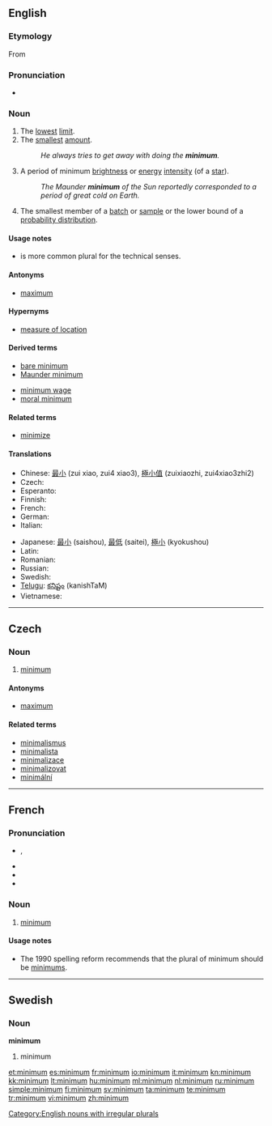 {{also|Minimum}}
==English==

===Etymology===
From {{etyl|la|en}} {{term|minimus||lang=la|least, smallest}}

===Pronunciation===
* {{audio|En-us-minimum.ogg|Audio (US)}}

===Noun===
{{en-noun|pl2=minima|pl=minimums}}

# The [[lowest]] [[limit]].
# The [[smallest]] [[amount]].
#: ''He always tries to get away with doing the '''minimum'''.''
# {{astronomy}} A period of minimum [[brightness]] or [[energy]] [[intensity]] (of a [[star]]).
#: ''The Maunder '''minimum''' of the Sun reportedly corresponded to a period of great cold on Earth.''
# {{statistics}} The smallest member of a [[batch]] or [[sample]] or the lower bound of a [[probability distribution]].

====Usage notes====
* {{term|minima|Minima}} is more common plural for the technical senses.

====Antonyms====
* [[maximum]]

====Hypernyms====
* {{sense|statistics}} [[measure of location]]

====Derived terms====
{{rel-top|terms derived from minimum}}
* [[bare minimum]]
* [[Maunder minimum]]
{{rel-mid}}
* [[minimum wage]]
* [[moral minimum]]
{{rel-bottom}}

====Related terms====
* [[minimize]]

====Translations====
{{trans-top|lowest limit}}
* Chinese: [[最小]] (zui xiao, zui4 xiao3), [[極小值]] (zuixiaozhi, zui4xiao3zhi2)
* Czech: {{t-|cs|minimum|n}}
* Esperanto: {{t-|eo|minimumo|xs=Esperanto}}
* Finnish: {{t+|fi|minimi}}
* French: {{t+|fr|minimum}}
* German: {{t+|de|Minimum|n}}
* Italian: {{t+|it|minimo|m}}
{{trans-mid}}
* Japanese: [[最小]] (saishou), [[最低]] (saitei), [[極小]] (kyokushou)
* Latin: {{t-|la|minimum}}
* Romanian: {{t-|ro|minimum}}
* Russian: {{t+|ru|минимум|m|tr=mínimum}}
* Swedish: {{t+|sv|minimum|n}}
* [[Telugu]]: [[కనిష్టం]] (kanishTaM)
* Vietnamese: {{t+|vi|tối thiểu|xs=Vietnamese}}
{{trans-bottom}}

[[Category:English nouns with irregular plurals]]

----

==Czech==

===Noun===
{{cs-noun|g=n}}

# [[#English|minimum]]

====Antonyms====
* [[maximum]]

====Related terms====
* [[minimalismus]]
* [[minimalista]]
* [[minimalizace]]
* [[minimalizovat]]
* [[minimální]]

----

==French==

===Pronunciation===
* {{IPA|/mi.ni.mɔm/|lang=fr}}, {{X-SAMPA|/mi.ni.mOm/|lang=fr}}
* {{audio|Fr-minimum.ogg|Audio}}
* {{rhymes|ɔm|lang=fr}}
* {{homophones|minimums|lang=fr}}

===Noun===
{{fr-noun|m|pl2=minima}}

# [[#English|minimum]]

====Usage notes====
* The 1990 spelling reform recommends that the plural of minimum should be [[minimums]]. 

----

==Swedish==

===Noun===
{{sv-noun-n-zero}}
'''minimum'''

# minimum

[[et:minimum]]
[[es:minimum]]
[[fr:minimum]]
[[io:minimum]]
[[it:minimum]]
[[kn:minimum]]
[[kk:minimum]]
[[lt:minimum]]
[[hu:minimum]]
[[ml:minimum]]
[[nl:minimum]]
[[ru:minimum]]
[[simple:minimum]]
[[fi:minimum]]
[[sv:minimum]]
[[ta:minimum]]
[[te:minimum]]
[[tr:minimum]]
[[vi:minimum]]
[[zh:minimum]]